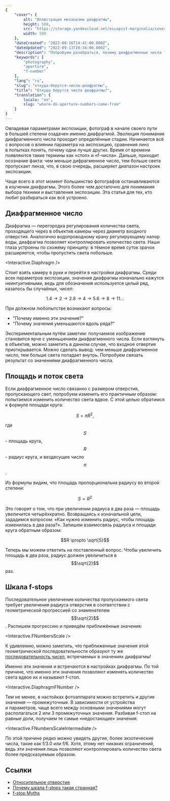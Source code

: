 ```yaml
---
{
	"cover": {
		alt: "Иллюстрация механизма диафрагмы",
		height: 500,
		src: "https://storage.yandexcloud.net/escapist-marginalia/covers/diaphragm.png",
		width: 500
	},
	"dateCreated": "2022-08-16T14:41:00.000Z",
	"dateUpdated": "2022-09-13T20:34:00.000Z",
	"description": "Попробуем разобраться, почему диафрагменные числа такие какие они есть и каков в этом смысл.",
	"keywords": [
		"photography",
		"aperture",
		"f-number"
	],
	"lang": "ru",
	"slug": "откуда-берутся-числа-диафрагмы",
	"title": "Откуда берутся числа диафрагмы?",
	"translation": {
		locale: "en",
		slug: "where-do-aperture-numbers-come-from"
	}
}
---
```


<script>
</script>

Овладевая параметрами экспозиции, фотограф в начале своего пути в большей степени озадачен именно диафрагмой. Эволюция понимания диафрагменного числа проходит определённые стадии. Начинается всё с вопросов о влиянии параметра на экспозицию, сравнения линз в попытках понять, почему одни лучше других. Время от времени появляются такие термины как «стоп» и «f-числа». Дальше, приходит осознание факта: чем меньше дифрагменное число, тем больше света пропускает линза, что, в свою очередь, расширяет диапазон настроек экспозиции.

Чаще всего в этот момент большинство фотографов останавливаются в изучении диафрагмы. Этого более чем достаточно для понимания выбора техники и выставления экспозиции. Эта статья для тех, кто любит разбираться как всё устроено.

## Диафрагменное число

Диафрагма — перегородка регулирования количества света, проходящего через в объектив камеры через диаметр входного отверстия. Аналогично водопроводному крану регулирующему напор воды, диафрагма позволяет контроллировать количество света. Наши глаза устроены по схожему принципу: в тёмное время суток зрачок расширяется, чтобы пропустить света побольше.

<Interactive.Diaphragm />

Стоит взять камеру в руки и перейти в настройки диафрагмы. Среди всех параметров экспозиции, значения диафрагмы изначально кажутся неинтуитивными, ведь для обозначения используется целый ряд, казалось бы случайных, чисел:

<p id="f-stops">

```math
1.4 \rightarrow 2 \rightarrow 2.8 \rightarrow 4 \rightarrow 5.6 \rightarrow 8 \rightarrow 11 ...
```

</p>

При должном любопытстве возникают вопросы:

- "Почему именно эти значения?"
- "Почему значения уменьшаются вдоль ряда?"

Экспериментальным путём заметим: получаемое изображение становится ярче с уменьшением диафрагменного числа. Если взглянуть в объектив, можно заметить в данном случае, что входное отвертие приоткрывается. Можно сделать вывод: чем меньше диафрагменное число, тем больше света попадает внутрь. Попробуем связать результат со значениями диафрагменного числа.

## Площадь и поток света

Если диафрагменное число связанно с размером отверстия, пропускающего свет, попробуем изменить его практичным образом: попытаемся изменить количество света вдвое. С этой целью обратимся к формуле площади круга:

```math
S = \pi R^2,
```

где $$S$$ - площадь круга, $$R$$ - радиус круга, и вездесущее число $$\pi$$.

Из формулы видим, что площадь пропорциональна радиусу во второй степени:

```math
S \propto R^2
```

Это говорит о том, что при увеличении радиуса в два раза — площадь увеличится четырёхкратно. Возвращаясь к изначальной цели, зададимся вопросом: «Как нужно изменить радиус, чтобы площадь изменилась в два раза?». Запишем взаимосвязь радиуса и площади круга обратным образом:

```math
R \propto \sqrt{S}
```

Теперь мы можем ответить на поставленный вопрос. Чтобы увеличить площадь в два раза, радиус должен увеличиться в $$\sqrt{2}$$ раз.

## Шкала f-stops

Последовательное увеличение количества пропускаемого света требует увеличения радиуса отверстия в соответствии с геометрической прогрессией со знаменателем $$\sqrt{2}$$. Распишем прогрессию и приведём приближённые значения:

<Interactive.FNumbersScale />

К удивлению, можно заметить, что приближенные значения этой геометрической последовательности образуют ту же <a href="#f-stops">последовательность чисел</a>, встречаемых в значениях диафрагмы!

Именно эти значения и встречаются в настройках диафрагмы. По той причине, что именно эти значения позволяют изменять количество света вдвое их и называют f-стоп.

<Interactive.DiaphragmFNumber />

Тем не менее, в настойках фотоаппарата можно встретить и другие значения — промежуточные. В зависимости от устройства и параметров, чаще всего между основными значениями могут располагаться 2 или 3 промежуточных значения. Разбивая f-стоп на равные доли, получаем те самые «недостающие» значения:

<Interactive.FNumbersScaleIntermediate />

По этой причине редко можно увидеть другие, более экзотические числа, такие как f/3.0 или f/6. Хотя, этому нет никаких ограничений, ведь эти значения лишь позволяют контроллировать количество света более предсказуемым образом.

## Ссылки

- [Относительное отверстие](https://ru.wikipedia.org/wiki/%D0%9E%D1%82%D0%BD%D0%BE%D1%81%D0%B8%D1%82%D0%B5%D0%BB%D1%8C%D0%BD%D0%BE%D0%B5_%D0%BE%D1%82%D0%B2%D0%B5%D1%80%D1%81%D1%82%D0%B8%D0%B5)
- [Почему шкала f-stops такая странная?](https://photo7.ru/pochemu-shkala-f-stops-takaja-strannaja/)
- [f-stop Myths](https://www.youtube.com/watch?v=OaSq0ES1ArE)
